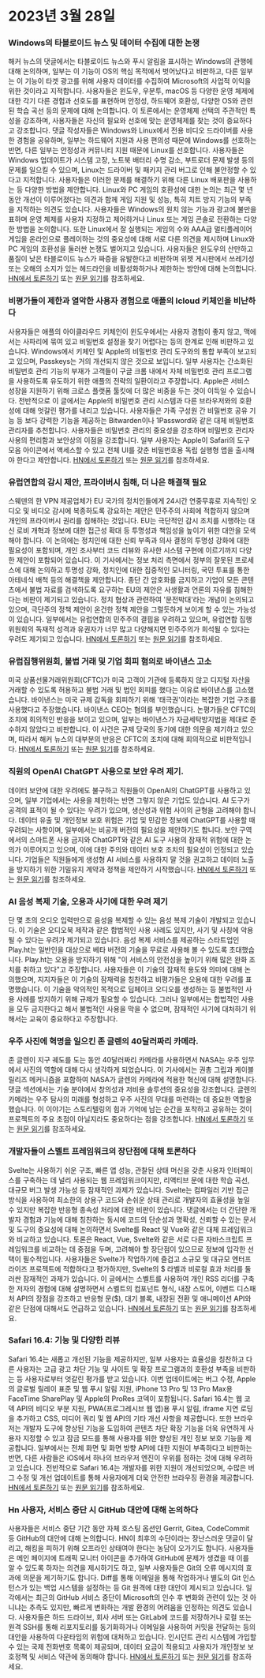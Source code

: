 
<Steps>

# 2023년 3월 28일

### Windows의 타블로이드 뉴스 및 데이터 수집에 대한 논쟁

해커 뉴스의 댓글에서는 타블로이드 뉴스와 푸시 알림을 표시하는 Windows의 관행에 대해 논의하며, 일부는 이 기능이 OS의 핵심 목적에서 벗어났다고 비판하고, 다른 일부는 이 기능이 타겟 광고를 위해 사용자 데이터를 수집하여 Microsoft의 사업적 이익을 위한 것이라고 지적합니다. 사용자들은 윈도우, 우분투, macOS 등 다양한 운영 체제에 대한 각기 다른 경험과 선호도를 표현하며 안정성, 하드웨어 호환성, 다양한 OS와 관련된 학습 곡선 등의 문제에 대해 논의합니다. 이 토론에서는 운영체제 선택의 주관적인 특성을 강조하며, 사용자들은 자신의 필요와 선호에 맞는 운영체제를 찾는 것이 중요하다고 강조합니다. 댓글 작성자들은 Windows와 Linux에서 전용 비디오 드라이버를 사용한 경험을 공유하며, 일부는 하드웨어 지원과 사용 편의성 때문에 Windows를 선호하는 반면, 다른 일부는 안정성과 커뮤니티 지원 때문에 Linux를 선호합니다. 사용자들은 Windows 업데이트가 시스템 고장, 노트북 배터리 수명 감소, 부트로더 문제 발생 등의 문제를 일으킬 수 있으며, Linux는 드라이버 및 패키지 관리 버그로 인해 불안정할 수 있다고 지적합니다. 사용자들은 이러한 문제를 해결하기 위해 다른 Linux 배포판을 사용하는 등 다양한 방법을 제안합니다. Linux와 PC 게임의 호환성에 대한 논의는 최근 몇 년 동안 개선이 이루어졌다는 의견과 함께 게임 지원 및 성능, 특히 치트 방지 기능의 부족을 지적하는 의견도 있습니다. 사용자들은 Windows의 원치 않는 기능과 광고에 불만을 표하며 운영 체제를 사용자 지정하고 제어하거나 Linux 또는 게임 콘솔로 전환하는 다양한 방법을 논의합니다. 또한 Linux에서 잘 실행되는 게임의 수와 AAA급 멀티플레이어 게임을 온라인으로 플레이하는 것의 중요성에 대해 서로 다른 의견을 제시하며 Linux와 PC 게임의 호환성을 둘러싼 논쟁도 벌어지고 있습니다. 사용자들은 윈도우의 산만하고 품질이 낮은 타블로이드 뉴스가 짜증을 유발한다고 비판하며 위젯 게시판에서 쓰레기성 또는 오해의 소지가 있는 헤드라인을 비활성화하거나 제한하는 방안에 대해 논의합니다. [HN에서 토론하기](http://news.ycombinator.com/item?id=35323121) 또는 [원문 읽기](https://www.tomshardware.com/news/windows-keeps-feeding-tabloid-news)를 참조하세요.

### 비평가들이 제한과 열악한 사용자 경험으로 애플의 Icloud 키체인을 비난하다

사용자들은 애플의 아이클라우드 키체인이 윈도우에서는 사용자 경험이 좋지 않고, 맥에서는 사파리에 묶여 있고 비밀번호 설정을 찾기 어렵다는 등의 한계로 인해 비판하고 있습니다. Windows에서 키체인 및 Apple의 비밀번호 관리 도구와의 통합 부족이 보고되고 있으며, Passkeys는 거의 개선되지 않은 것으로 보입니다. 일부 사용자는 간소화된 비밀번호 관리 기능의 부재가 고객들이 구글 크롬 내에서 자체 비밀번호 관리 프로그램을 사용하도록 유도하기 위한 애플의 전략의 일환이라고 주장합니다. Apple은 서비스 성장을 지원하기 위해 크로스 플랫폼 툴킷에 더 많은 비중을 두는 것이 이득일 수 있습니다. 전반적으로 이 글에서는 Apple의 비밀번호 관리 시스템과 다른 브라우저와의 호환성에 대해 엇갈린 평가를 내리고 있습니다. 사용자들은 가족 구성원 간 비밀번호 공유 기능 등 보다 강력한 기능을 제공하는 Bitwarden이나 1Password와 같은 대체 비밀번호 관리자를 추천합니다. 사용자들은 비밀번호 관리의 중요성을 강조하며 비밀번호 관리자 사용의 편리함과 보안상의 이점을 강조합니다. 일부 사용자는 Apple이 Safari의 도구 모음 아이콘에서 액세스할 수 있고 전체 UI를 갖춘 비밀번호용 독립 실행형 앱을 출시해야 한다고 제안합니다. [HN에서 토론하기](http://news.ycombinator.com/item?id=35329950) 또는 [원문 읽기](https://cabel.com/2023/03/27/apple-passwords-deserve-an-app/)를 참조하세요.

### 유럽연합의 감시 제안, 프라이버시 침해, 더 나은 해결책 필요

스웨덴의 한 VPN 제공업체가 EU 국가의 정치인들에게 24시간 연중무휴로 지속적인 오디오 및 비디오 감시에 복종하도록 강요하는 제안은 민주주의 사회에 적합하지 않으며 개인의 프라이버시 권리를 침해하는 것입니다. EU는 극단적인 감시 조치를 시행하는 대신 로비 개혁과 정보에 대한 접근성 확대 등 투명성과 책임성을 높이기 위한 대안을 모색해야 합니다. 이 논의에는 정치인에 대한 신뢰 부족과 의사 결정의 투명성 강화에 대한 필요성이 포함되며, 개인 조사부터 코드 리뷰와 유사한 시스템 구현에 이르기까지 다양한 제안이 포함되어 있습니다. 이 기사에서는 정보 처리 측면에서 정부의 잘못된 프로세스에 대해 논의하고 투명성 강화, 정치인에 대한 집중적인 모니터링, 국민 투표를 통한 아테네식 배척 등의 해결책을 제안합니다. 종단 간 암호화를 금지하고 기업이 모든 콘텐츠에서 불법 자료를 검색하도록 요구하는 EU의 제안은 사생활과 언론의 자유를 침해한다는 비판이 제기되고 있습니다. 정치 협상과 관련하여 '문전박대'라는 개념이 논의되고 있으며, 극단주의 정책 제안이 온건한 정책 제안을 그럴듯하게 보이게 할 수 있는 가능성이 있습니다. 일부에서는 유럽연합의 민주주의 결핍을 우려하고 있으며, 유럽연합 집행위원회의 독재적 성격과 유권자가 너무 많고 다양해지면 민주주의가 희석될 수 있다는 우려도 제기되고 있습니다. [HN에서 토론하기](http://news.ycombinator.com/item?id=35321994) 또는 [원문 읽기](https://mullvad.net/en/chatcontrol)를 참조하세요.

### 유럽집행위원회, 불법 거래 및 기업 회피 혐의로 바이낸스 고소

미국 상품선물거래위원회(CFTC)가 미국 고객이 기관에 등록하지 않고 디지털 자산을 거래할 수 있도록 허용하고 불법 거래 및 법인 회피를 했다는 이유로 바이낸스를 고소했습니다. 바이낸스는 미국 규제 감독을 회피하기 위해 '태극권'이라는 복잡한 기업 구조를 사용했다고 주장했습니다. 바이낸스 CEO는 혐의를 부인했습니다. 논평가들은 CFTC의 조치에 회의적인 반응을 보이고 있으며, 일부는 바이낸스가 자금세탁방지법을 제대로 준수하지 않았다고 비판합니다. 이 사건은 규제 당국의 동기에 대한 의문을 제기하고 있으며, 따라서 해커 뉴스의 대부분의 반응은 CFTC의 조치에 대해 회의적으로 비판적입니다. [HN에서 토론하기](http://news.ycombinator.com/item?id=35327996) 또는 [원문 읽기](https://www.docdroid.net/60YAbCz/cftc-binance-pdf)를 참조하세요.

### 직원의 OpenAI ChatGPT 사용으로 보안 우려 제기.

데이터 보안에 대한 우려에도 불구하고 직원들이 OpenAI의 ChatGPT를 사용하고 있으며, 일부 기업에서는 사용을 제한하는 반면 그렇지 않은 기업도 있습니다. AI 도구가 공격의 표적이 될 수 있다는 우려가 있으며, 생산성과 위험 사이의 균형을 고려해야 합니다. 데이터 유출 및 개인정보 보호 위험은 기업 및 민감한 정보에 ChatGPT를 사용할 때 우려되는 사항이며, 일부에서는 비공개 버전의 필요성을 제안하기도 합니다. 보안 구역에서의 스마트폰 사용 금지와 ChatGPT와 같은 AI 도구 사용의 잠재적 위험에 대한 논의가 이루어지고 있으며, 이에 대한 주의와 데이터 보호 조치의 필요성이 인정되고 있습니다. 기업들은 직원들에게 생성형 AI 서비스를 사용하지 말 것을 권고하고 데이터 노출을 방지하기 위한 기밀유지 계약과 정책을 제안하기 시작했습니다. [HN에서 토론하기](http://news.ycombinator.com/item?id=35330438) 또는 [원문 읽기](https://www.darkreading.com/risk/employees-feeding-sensitive-business-data-chatgpt-raising-security-fears)를 참조하세요.

### AI 음성 복제 기술, 오용과 사기에 대한 우려 제기

단 몇 초의 오디오 입력만으로 음성을 복제할 수 있는 음성 복제 기술이 개발되고 있습니다. 이 기술은 오디오북 제작과 같은 합법적인 사용 사례도 있지만, 사기 및 사칭에 악용될 수 있다는 우려가 제기되고 있습니다. 음성 복제 서비스를 제공하는 스타트업인 Play.ht는 일반인을 대상으로 베타 버전의 기술을 무료로 사용해 볼 수 있도록 초대했습니다. Play.ht는 오용을 방지하기 위해 "이 서비스의 안전성을 높이기 위해 많은 완화 조치를 취하고 있다"고 주장합니다. 사용자들은 이 기술의 잠재적 용도와 의미에 대해 논의했으며, 지지자들은 이 기술의 잠재력을 칭찬하고 비평가들은 오용에 대한 우려를 표명했습니다. 이 기술을 악의적인 목적으로 딥페이크 오디오를 생성하는 등 불법적인 사용 사례를 방지하기 위해 규제가 필요할 수 있습니다. 그러나 일부에서는 합법적인 사용을 모두 금지한다고 해서 불법적인 사용을 막을 수 없으며, 잠재적인 사기에 대처하기 위해서는 교육이 중요하다고 주장합니다.

### 우주 사진에 혁명을 일으킨 존 글렌의 40달러짜리 카메라.

존 글렌이 지구 궤도를 도는 동안 40달러짜리 카메라를 사용하면서 NASA는 우주 임무에서 사진의 역할에 대해 다시 생각하게 되었습니다. 이 기사에서는 권총 그립과 케이블 릴리즈 메커니즘을 포함하여 NASA가 글렌의 카메라에 적용한 혁신에 대해 설명합니다. 댓글 섹션에서는 기술 분야에서 창의성과 저비용 솔루션의 중요성을 강조합니다. 글렌의 카메라는 우주 탐사의 미래를 형성하고 우주 사진의 무대를 마련하는 데 중요한 역할을 했습니다. 이 이야기는 스토리텔링의 힘과 기억에 남는 순간을 포착하고 공유하는 것이 프로젝트의 주요 초점이 아닐지라도 중요하다는 점을 강조합니다. [HN에서 토론하기](http://news.ycombinator.com/item?id=35328368) 또는 [원문 읽기](https://petapixel.com/2023/03/23/how-john-glenns-40-camera-forced-nasa-to-rethink-space-missions/)를 참조하세요.

### 개발자들이 스벨트 프레임워크의 장단점에 대해 토론하다

Svelte는 사용하기 쉬운 구조, 빠른 앱 성능, 관찰된 상태 머신을 갖춘 사용자 인터페이스를 구축하는 데 널리 사용되는 웹 프레임워크이지만, 리액티브 문에 대한 학습 곡선, 대규모 버그 발생 가능성 등 잠재적인 과제가 있습니다. Svelte는 컴파일러 기반 접근 방식을 사용하여 최소한의 상용구 코드와 손쉬운 상태 관리로 개발자의 효율성을 높일 수 있지만 복잡한 반응형 종속성 처리에 대한 비판이 있습니다. 댓글에서는 더 간단한 개발자 경험과 기능에 대해 칭찬하는 동시에 코드의 단순성과 명확성, 신뢰할 수 있는 문서 및 도구의 중요성에 대해 논의하면서 Svelte를 React 및 Vue와 같은 대체 프레임워크와 비교하고 있습니다. 토론은 React, Vue, Svelte와 같은 서로 다른 자바스크립트 프레임워크를 비교하는 데 중점을 두며, 고려해야 할 장단점이 있으므로 정보에 입각한 선택이 필수적입니다. 사용자들은 Svelte가 작업하기에 즐겁고 소규모 및 대규모 엔터프라이즈 프로젝트에 적합하다고 평가하지만, Svelte의 $ 라벨과 비로컬 효과 처리를 둘러싼 잠재적인 과제가 있습니다. 이 글에서는 스벨트를 사용하여 개인 RSS 리더를 구축한 저자의 경험에 대해 설명하면서 스벨트의 컴포넌트 형식, 내장 스토어, 이벤트 디스패처 API의 장점을 강조하고 반응형 문($), 대기 블록, 내장된 전환 및 애니메이션 API와 같은 단점에 대해서도 언급하고 있습니다. [HN에서 토론하기](http://news.ycombinator.com/item?id=35324430) 또는 [원문 읽기](https://tyhopp.com/notes/thoughts-on-svelte)를 참조하세요.

### Safari 16.4: 기능 및 다양한 리뷰

Safari 16.4는 새롭고 개선된 기능을 제공하지만, 일부 사용자는 효율성을 칭찬하고 다른 사용자는 고급 광고 차단 기능 및 사이트 및 확장 프로그램과의 호환성 부족을 비판하는 등 사용자로부터 엇갈린 평가를 받고 있습니다. 이번 업데이트에는 버그 수정, Apple의 글로벌 릴레이 표준 및 웹 푸시 알림 지원, iPhone 13 Pro 및 13 Pro Max용 FaceTime SharePlay 및 Apple의 ProRes 코덱이 포함됩니다. Safari 16.4는 웹 코덱 API의 비디오 부분 지원, PWA(프로그레시브 웹 앱)용 푸시 알림, iframe 지연 로딩을 추가하고 CSS, 미디어 쿼리 및 웹 API의 기타 개선 사항을 제공합니다. 또한 브라우저는 개발자 도구에 향상된 기능을 도입하여 콘텐츠 차단 확장 기능을 더욱 유연하게 사용자 지정할 수 있고 잠금 모드를 통해 사용자를 위한 향상된 개인 정보 보호 기능을 제공합니다. 일부에서는 전체 화면 및 화면 방향 API에 대한 지원이 부족하다고 비판하는 반면, 다른 사람들은 iOS에서 하나의 브라우저 엔진이 우위를 점하는 것에 대해 우려하고 있습니다. 전반적으로 Safari 16.4는 개발자를 위한 지원이 개선되었으며, 수많은 버그 수정 및 개선 업데이트를 통해 사용자에게 더욱 안전한 브라우징 환경을 제공합니다. [HN에서 토론하기](http://news.ycombinator.com/item?id=35329961) 또는 [원문 읽기](https://webkit.org/blog/13966/webkit-features-in-safari-16-4/)를 참조하세요.

### Hn 사용자, 서비스 중단 시 GitHub 대안에 대해 논의하다

사용자들은 서비스 중단 기간 동안 자체 호스팅 옵션인 Gerrit, Gitea, CodeCommit 등 GitHub의 대안에 대해 논의합니다. HN이 최후의 수단이라는 장난스러운 댓글이 달리고, 해킹을 피하기 위해 오프라인 상태여야 한다는 농담이 오가기도 합니다. 사용자들은 메인 페이지에 트래픽 모니터 아이콘을 추가하여 GitHub에 문제가 생겼을 때 이를 알 수 있도록 하자는 의견을 제시하기도 하고, 일부 사용자들은 Git의 오류 메시지의 효과에 의문을 제기하기도 합니다. Diff를 통해 이메일을 통해 작업하거나 별도의 Git 인스턴스가 있는 백업 시스템을 설정하는 등 Git 원격에 대한 대안이 제시되고 있습니다. 일각에서는 최근의 GitHub 서비스 중단이 Microsoft의 인수 후 변화와 관련이 있는 것 아니냐는 추측도 있지만, 빠르게 변화하는 개발 환경의 어려움을 인정하는 의견도 있습니다. 사용자들은 하드 드라이브, 회사 서버 또는 GitLab에 코드를 저장하거나 로컬 또는 원격 SSH를 통해 리포지토리를 동기화하거나 이메일을 사용하여 커밋을 전달하는 등의 대안을 사용하여 다운타임의 위험에 대처하고 있습니다. 인시던트 관리 시스템에 가입할 수 있는 국제 전화번호 목록이 제공되며, 데이터 요금이 적용되고 사용자가 개인정보 보호정책 및 서비스 약관에 동의해야 합니다. [HN에서 토론하기](http://news.ycombinator.com/item?id=35325709) 또는 [원문 읽기](https://www.githubstatus.com/incidents/52z0j6phhnjs)를 참조하세요.

</Steps>
